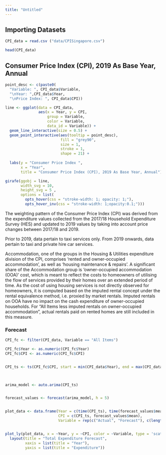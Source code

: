 ```yaml
---
title: "Untitled"
---
```


## Importing Datasets

```r
CPI_data = read.csv ("data/CPISingapore.csv")

head(CPI_data)
```

## Consumer Price Index (CPI), 2019 As Base Year, Annual

```r
point_desc <- c(paste0(
  "Variable: ", CPI_data$Variable,
  "\nYear: ",CPI_data$Year,
  "\nPrice Index: ", CPI_data$CPI))

line <- ggplot(data = CPI_data,
               aes(x = Year, y = CPI,
                   group = Variable,
                   color = Variable,
                   data_id = Variable)) +
  geom_line_interactive(size = 0.5) +
  geom_point_interactive(aes(tooltip = point_desc),
                         fill = "grey90",
                         size = 1,
                         stroke = 1,
                         shape = 21) +
 
  labs(y = "Consumer Price Index ",
       x = "Year",
       title = "Consumer Price Index (CPI), 2019 As Base Year, Annual")

girafe(ggobj = line, 
       width_svg = 10,
       height_svg = 5 ,
       options = list(
         opts_hover(css = "stroke-width: 1; opacity: 1;"),
         opts_hover_inv(css = "stroke-width: 1;opacity:0.1;")))
```

The weighting pattern of the Consumer Price Index (CPI) was derived from the expenditure values collected from the 2017/18 Household Expenditure Survey (HES) and updated to 2019 values by taking into account price changes between 2017/18 and 2019.

Prior to 2019, data pertain to taxi services only. From 2019 onwards, data pertain to taxi and private hire car services.

Accommodation, one of the groups in the Housing & Utilities expenditure division of the CPI, comprises 'rented and owner-occupied accommodation', as well as 'housing maintenance & repairs'. A significant share of the Accommodation group is 'owner-occupied accommodation (OOA)' cost, which is meant to reflect the costs to homeowners of utilising the flow of services provided by their homes over an extended period of time. As the cost of using housing services is not directly observed for homeowners, it is computed based on the imputed rental concept under the rental equivalence method, i.e. proxied by market rentals. Imputed rentals on OOA have no impact on the cash expenditure of owner-occupied households. For “All Items less imputed rentals on owner-occupied accommodation”, actual rentals paid on rented homes are still included in this measure.

### Forecast

```r
CPI_fc <- filter(CPI_data, Variable == "All Items")

CPI_fc$Year <- as.numeric(CPI_fc$Year)
CPI_fc$CPI <- as.numeric(CPI_fc$CPI)


CPI_ts <- ts(CPI_fc$CPI, start = min(CPI_data$Year), end = max(CPI_data$Year), frequency = 1)
                    


arima_model <- auto.arima(CPI_ts)


forecast_values <- forecast(arima_model, h = 5)


plot_data <- data.frame(Year = c(time(CPI_ts), time(forecast_values$mean)),
                        CPI = c(CPI_ts, forecast_values$mean),
                        Variable = rep(c("Actual", "Forecast"), c(length(CPI_ts), length(forecast_values$mean))))


plot_ly(plot_data, x = ~Year, y = ~CPI, color = ~Variable, type = 'scatter', mode = 'lines') %>%
  layout(title = "Total Expenditure Forecast",
         xaxis = list(title = "Year"),
         yaxis = list(title = "Expenditure"))
```

